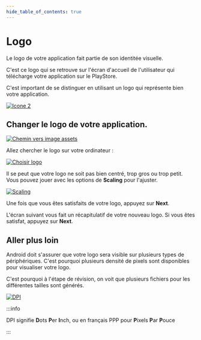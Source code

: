 ```yaml
---
hide_table_of_contents: true
---
```


# Logo

<Row>

<Column>

Le logo de votre application fait partie de son identitée visuelle. 

C'est ce logo qui se retrouve sur l'écran d'accueil de l'utilisateur qui télécharge votre application sur le PlayStore.

C'est important de se distinguer en utilisant un logo qui représente bien votre application.

</Column>

<Column size="3" >

[![Icone 2](_logo/logo.png)](_logo/logo.png)

</Column>

</Row>

## Changer le logo de votre application.

[![Chemin vers image assets](_logo/chemin.png)](_logo/chemin.png)

Allez chercher le logo sur votre ordinateur :

[![Choisir logo](_logo/image-asset.png)](_logo/image-asset.png)

Il se peut que votre logo ne soit pas bien centré, trop gros ou trop petit.
Vous pouvez jouer avec les options de **Scaling** pour l'ajuster.

[![Scaling](_logo/image-asset-scaling.png)](_logo/image-asset-scaling.png)

Une fois que vous êtes satisfaits de votre logo, appuyez sur **Next**.

L'écran suivant vous fait un récapitulatif de votre nouveau logo.
Si vous êtes satisfat, appuyez sur **Next**.

## Aller plus loin

Android doit s'assurer que votre logo sera visible sur plusieurs types de périphériques. 
C'est pourquoi plusieurs densité de pixels sont disponibles pour visualiser votre logo.

C'est pourquoi à l'étape de révision, on voit que plusieurs fichiers pour les différentes tailles sont générés.

[![DPI](_logo/dpi.png)](_logo/dpi.png)

:::info 

DPI signifie **D**ots **P**er **I**nch, ou en français PPP pour **P**ixels **P**ar **P**ouce

:::